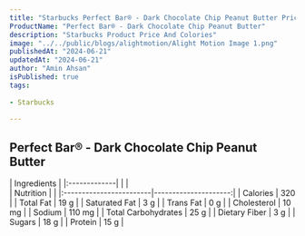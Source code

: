 ```yaml
---
title: "Starbucks Perfect Bar® - Dark Chocolate Chip Peanut Butter Price & Calories"
ProductName: "Perfect Bar® - Dark Chocolate Chip Peanut Butter" 
description: "Starbucks Product Price And Colories"
image: "../../public/blogs/alightmotion/Alight Motion Image 1.png"
publishedAt: "2024-06-21"
updatedAt: "2024-06-21"
author: "Amin Ahsan"
isPublished: true
tags:
 
- Starbucks
      
---
```


## Perfect Bar® - Dark Chocolate Chip Peanut Butter
  
<div className="tables-container">
  <div className="table-wrapper">
    | Ingredients  |
    |:-------------|
    |              |
  </div>
  <div className="table-wrapper">
    | Nutrition               |                      |  
    |:------------------------|---------------------:|
    | Calories                | 320                   |
    | Total Fat               | 19 g                  |
    | Saturated Fat           | 3 g                  |
    | Trans Fat               | 0 g                  |
    | Cholesterol             | 10 mg                 |
    | Sodium                  | 110 mg                |
    | Total Carbohydrates     | 25 g                 |
    | Dietary Fiber           | 3 g                  |
    | Sugars                  | 18 g                 |
    | Protein                 | 15 g                  |
  </div>
</div>

<style jsx>{`
  .tables-container {
    display: flex;
    flex-direction: row;
    gap: 30px;
  }
  .table-wrapper {
    width: 500px; /* Adjust as needed */
  }
  @media (max-width: 768px) {
    .tables-container {
      flex-direction: column;
      gap: 0px; /* Adjust as needed */
    }
    .table-wrapper {
      width: 100%; /* Adjust as needed */
    }
  }
`}</style>
